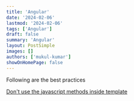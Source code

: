 ```yaml
---
title: 'Angular'
date: '2024-02-06'
lastmod: '2024-02-06'
tags: ['Angular']
draft: false
summary: 'Angular'
layout: PostSimple
images: []
authors: ['mukul-kumar']
showOnHomePage: false
---
```


Following are the best practices

[Don't use the javascript methods inside template](/blog/coding-best-practices/front-end/angular/don-t-use-the-javascript-methods-inside-template)
